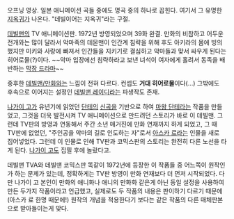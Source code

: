 {{{#!html
<iframe width="640" height="480" src="//www.youtube.com/embed/hTVj-4uiOt4" frameborder="0" allowfullscreen></iframe>
}}}

오프닝 영상. 일본 애니메이션 곡들 중에도 명곡 중의 하나로 꼽힌다. 여기서 그 유명한 [[지옥귀]]가 나온다. "데빌이어는 지옥귀"라는 구절.

[[데빌맨]]의 TV 애니메이션판. 1972년 방영되었으며 39화 완결. 만화의 비참하고 어두운 전개와는 많이 달라서 악마족의 데몬맨이 인간계 침략을 위해 후도 아키라의 몸에 빙의했지만 미키와 사랑에 빠져서 인간들을 지키기로 결심하고 악마들과 맞서 싸우게 된다는 히어로물(?)이다. ~~악마 입장에선 침략하라고 보낸 녀석이 여자에게 홀려서 동족을 배반하는 [[막장 드라마]]~~

중후한 [[데빌맨/만화]]와는 느낌이 전혀 다르다. 컨셉도 '''거대 히어로물'''이다(…) 그밖에도 후속으로 이어지는 설정인 [[데빌맨 레이디]]라는 파생작도 존재.

[[나가이 고]]가 유년기에 읽었던 [[단테]]의 [[신곡]]을 기반으로 하여 [[마왕 단테]]라는 작품을 만들었고, 그것을 더욱 발전시켜 TV 애니메이션으로 만드려던 스토리가 바로 이 데빌맨. 그런데 TV판의 방영과 연동해서 주간 소년 매거진에 만화 연재까지 하게 되었고, 그 때 TV판에 없었던, "주인공을 악마의 길로 인도하는 자"로서 [[아스카 료]]라는 인물을 새로 집어넣었다. 그런데 이 인물로 인해 TV판과 코믹스판의 스토리는 완전히 다른 노선을 타게 된다. [[나가이 고]]도 집필 후에 놀랐다고. 

데빌맨 TVA와 데빌맨 코믹스판 똑같이 1972년에 등장한 이 작품들 중 어느쪽이 원작인가 하는 문제가 있는데, 정확하게는 TV판 방영이 만화 연재보다 더 먼저 시작되었다. 다만 나가이 고 본인이 만화의 애니화나 애니의 만화화 같은게 아닌 동일 설정을 사용하여 만든 두가지 작품이라고 언급했고, 실제로도 두 작품의 내용은 판이하기 다르기 때문에(아스카 료 한명 때문에!) 원작의 개념을 적용한다기 보다는 같은 작품의 다른 매체판본으로 받아들이는게 맞다.

